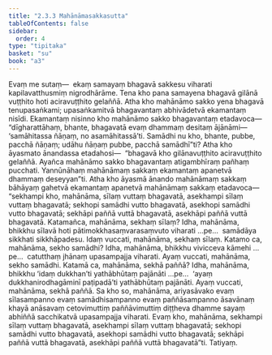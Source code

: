 ```yaml
---
title: "2.3.3 Mahānāmasakkasutta"
tableOfContents: false
sidebar:
  order: 4
type: "tipitaka"
basket: "su"
book: "a3"
---
```



<DynamicBreadcrumb />

<Division number="74" book="a3" bookNo="15" page="220">

<Paragraph number="672" book="a3">
Evaṃ me sutaṃ—  ekaṃ samayaṃ bhagavā sakkesu viharati kapilavatthusmiṃ nigrodhārāme. Tena kho pana samayena bhagavā gilānā vuṭṭhito hoti aciravuṭṭhito gelaññā. Atha kho mahānāmo sakko yena bhagavā tenupasaṅkami; upasaṅkamitvā bhagavantaṃ abhivādetvā ekamantaṃ nisīdi. Ekamantaṃ nisinno kho mahānāmo sakko bhagavantaṃ etadavoca—  “dīgharattāhaṃ, bhante, bhagavatā evaṃ dhammaṃ desitaṃ ājānāmi—  ‘samāhitassa ñāṇaṃ, no asamāhitassā’ti. Samādhi nu kho, bhante, pubbe, pacchā ñāṇaṃ; udāhu ñāṇaṃ pubbe, pacchā samādhī”ti? Atha kho āyasmato ānandassa etadahosi—  “bhagavā kho gilānavuṭṭhito aciravuṭṭhito gelaññā. Ayañca mahānāmo sakko bhagavantaṃ atigambhīraṃ pañhaṃ pucchati. Yannūnāhaṃ mahānāmaṃ sakkaṃ ekamantaṃ apanetvā dhammaṃ deseyyan”ti.
</Paragraph>

<Paragraph number="673" book="a3">
Atha kho āyasmā ānando mahānāmaṃ sakkaṃ bāhāyaṃ gahetvā ekamantaṃ apanetvā mahānāmaṃ sakkaṃ etadavoca—  “sekhampi kho, mahānāma, sīlaṃ vuttaṃ bhagavatā, asekhampi sīlaṃ vuttaṃ bhagavatā; sekhopi samādhi vutto bhagavatā, asekhopi samādhi vutto bhagavatā; sekhāpi paññā vuttā bhagavatā, asekhāpi paññā vuttā bhagavatā. Katamañca, mahānāma, sekhaṃ sīlaṃ? Idha, mahānāma, bhikkhu sīlavā hoti pātimokkhasaṃvarasaṃvuto viharati …pe…  samādāya sikkhati sikkhāpadesu. Idaṃ vuccati, mahānāma, sekhaṃ sīlaṃ.
</Paragraph>

<Paragraph number="674" book="a3">
Katamo ca, mahānāma, sekho samādhi? Idha, mahānāma, bhikkhu vivicceva kāmehi …pe…  catutthaṃ jhānaṃ upasampajja viharati. Ayaṃ vuccati, mahānāma, sekho samādhi.
</Paragraph>

<Paragraph number="675" book="a3">
Katamā ca, mahānāma, sekhā paññā? Idha, mahānāma, bhikkhu ‘idaṃ dukkhan’ti yathābhūtaṃ pajānāti …pe…  ‘ayaṃ dukkhanirodhagāminī paṭipadā’ti yathābhūtaṃ pajānāti. Ayaṃ vuccati, mahānāma, sekhā paññā.
</Paragraph>

<Paragraph number="676" book="a3">
Sa kho so, mahānāma, ariyasāvako evaṃ sīlasampanno evaṃ samādhisampanno evaṃ paññāsampanno āsavānaṃ khayā anāsavaṃ cetovimuttiṃ paññāvimuttiṃ diṭṭheva dhamme sayaṃ abhiññā sacchikatvā upasampajja viharati. Evaṃ kho, mahānāma, sekhampi sīlaṃ vuttaṃ bhagavatā, asekhampi sīlaṃ vuttaṃ bhagavatā; sekhopi samādhi vutto bhagavatā, asekhopi samādhi vutto bhagavatā; sekhāpi paññā vuttā bhagavatā, asekhāpi paññā vuttā bhagavatā”ti.

</Paragraph>
</Division>

<Paragraph number="677" type="center" book="a3">
Tatiyaṃ.
</Paragraph>